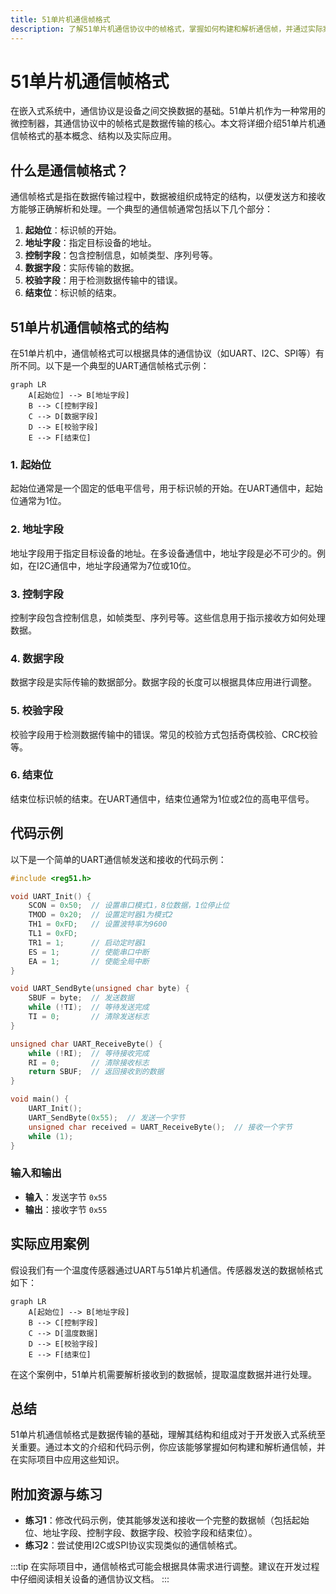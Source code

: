 ```yaml
---
title: 51单片机通信帧格式
description: 了解51单片机通信协议中的帧格式，掌握如何构建和解析通信帧，并通过实际案例加深理解。
---
```


# 51单片机通信帧格式

在嵌入式系统中，通信协议是设备之间交换数据的基础。51单片机作为一种常用的微控制器，其通信协议中的帧格式是数据传输的核心。本文将详细介绍51单片机通信帧格式的基本概念、结构以及实际应用。

## 什么是通信帧格式？

通信帧格式是指在数据传输过程中，数据被组织成特定的结构，以便发送方和接收方能够正确解析和处理。一个典型的通信帧通常包括以下几个部分：

1. **起始位**：标识帧的开始。
2. **地址字段**：指定目标设备的地址。
3. **控制字段**：包含控制信息，如帧类型、序列号等。
4. **数据字段**：实际传输的数据。
5. **校验字段**：用于检测数据传输中的错误。
6. **结束位**：标识帧的结束。

## 51单片机通信帧格式的结构

在51单片机中，通信帧格式可以根据具体的通信协议（如UART、I2C、SPI等）有所不同。以下是一个典型的UART通信帧格式示例：

```mermaid
graph LR
    A[起始位] --> B[地址字段]
    B --> C[控制字段]
    C --> D[数据字段]
    D --> E[校验字段]
    E --> F[结束位]
```

### 1. 起始位
起始位通常是一个固定的低电平信号，用于标识帧的开始。在UART通信中，起始位通常为1位。

### 2. 地址字段
地址字段用于指定目标设备的地址。在多设备通信中，地址字段是必不可少的。例如，在I2C通信中，地址字段通常为7位或10位。

### 3. 控制字段
控制字段包含控制信息，如帧类型、序列号等。这些信息用于指示接收方如何处理数据。

### 4. 数据字段
数据字段是实际传输的数据部分。数据字段的长度可以根据具体应用进行调整。

### 5. 校验字段
校验字段用于检测数据传输中的错误。常见的校验方式包括奇偶校验、CRC校验等。

### 6. 结束位
结束位标识帧的结束。在UART通信中，结束位通常为1位或2位的高电平信号。

## 代码示例

以下是一个简单的UART通信帧发送和接收的代码示例：

```c
#include <reg51.h>

void UART_Init() {
    SCON = 0x50;  // 设置串口模式1，8位数据，1位停止位
    TMOD = 0x20;  // 设置定时器1为模式2
    TH1 = 0xFD;   // 设置波特率为9600
    TL1 = 0xFD;
    TR1 = 1;      // 启动定时器1
    ES = 1;       // 使能串口中断
    EA = 1;       // 使能全局中断
}

void UART_SendByte(unsigned char byte) {
    SBUF = byte;  // 发送数据
    while (!TI);  // 等待发送完成
    TI = 0;       // 清除发送标志
}

unsigned char UART_ReceiveByte() {
    while (!RI);  // 等待接收完成
    RI = 0;       // 清除接收标志
    return SBUF;  // 返回接收到的数据
}

void main() {
    UART_Init();
    UART_SendByte(0x55);  // 发送一个字节
    unsigned char received = UART_ReceiveByte();  // 接收一个字节
    while (1);
}
```

### 输入和输出
- **输入**：发送字节 `0x55`
- **输出**：接收字节 `0x55`

## 实际应用案例

假设我们有一个温度传感器通过UART与51单片机通信。传感器发送的数据帧格式如下：

```mermaid
graph LR
    A[起始位] --> B[地址字段]
    B --> C[控制字段]
    C --> D[温度数据]
    D --> E[校验字段]
    E --> F[结束位]
```

在这个案例中，51单片机需要解析接收到的数据帧，提取温度数据并进行处理。

## 总结

51单片机通信帧格式是数据传输的基础，理解其结构和组成对于开发嵌入式系统至关重要。通过本文的介绍和代码示例，你应该能够掌握如何构建和解析通信帧，并在实际项目中应用这些知识。

## 附加资源与练习

- **练习1**：修改代码示例，使其能够发送和接收一个完整的数据帧（包括起始位、地址字段、控制字段、数据字段、校验字段和结束位）。
- **练习2**：尝试使用I2C或SPI协议实现类似的通信帧格式。

:::tip
在实际项目中，通信帧格式可能会根据具体需求进行调整。建议在开发过程中仔细阅读相关设备的通信协议文档。
:::